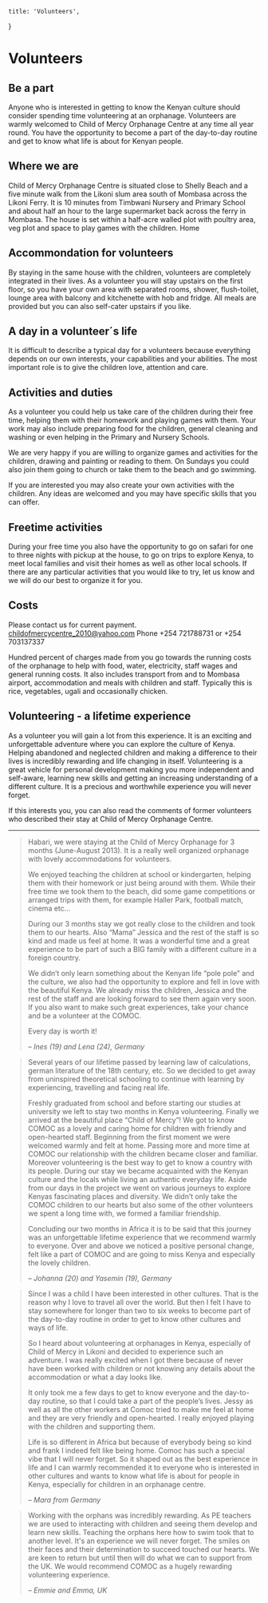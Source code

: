 
	title: 'Volunteers',
}

# Volunteers

## Be a part

Anyone who is interested in getting to know the Kenyan culture should consider spending time volunteering at an orphanage. Volunteers are warmly welcomed to Child of Mercy Orphanage Centre at any time all year round. You have the opportunity to become a part of the day-to-day routine and get to know what life is about for Kenyan people.

## Where we are

Child of Mercy Orphanage Centre is situated close to Shelly Beach and a five minute walk from the Likoni slum area south of Mombasa across the Likoni Ferry. It is 10 minutes from Timbwani Nursery and Primary School and about half an hour to the large supermarket back across the ferry in Mombasa. The house is set within a half-acre walled plot with poultry area, veg plot and space to play games with the children.
Home

<Polaroid
	filename="home.jpg"
	alt="Home"
	w={840}
	h={680}
	rotation="left"
/>


## Accommondation for volunteers

By staying in the same house with the children, volunteers are completely integrated in their lives. As a volunteer you will stay upstairs on the first floor, so you have your own area with separated rooms, shower, flush-toilet, lounge area with balcony and kitchenette with hob and fridge. All meals are provided but you can also self-cater upstairs if you like.


## A day in a volunteer´s life

It is difficult to describe a typical day for a volunteers because everything depends on our own interests, your capabilities and your abilities. The most important role is to give the children love, attention and care.


## Activities and duties

As a volunteer you could help us take care of the children during their free time, helping them with their homework and playing games with them. Your work may also include preparing food for the children, general cleaning and washing or even helping in the Primary and Nursery Schools.

We are very happy if you are willing to organize games and activities for the children, drawing and painting or reading to them. On Sundays you could also join them going to church or take them to the beach and go swimming.

If you are interested you may also create your own activities with the children. Any ideas are welcomed and you may have specific skills that you can offer.


## Freetime activities

During your free time you also have the opportunity to go on safari for one to three nights with pickup at the house, to go on trips to explore Kenya, to meet local families and visit their homes as well as other local schools. If there are any particular activities that you would like to try, let us know and we will do our best to organize it for you.

<Polaroid
	filename="volunteers.jpg"
	alt="Volunteers"
	w={840}
	h={680}
	rotation="right"
/>


## Costs

Please contact us for current payment.
childofmercycentre_2010@yahoo.com
Phone +254 721788731 or +254 703137337

Hundred percent of charges made from you go towards the running costs of the orphanage to help with food, water, electricity, staff wages and general running costs. It also includes transport from and to Mombasa airport, accommodation and meals with children and staff. Typically this is rice, vegetables, ugali and occasionally chicken.

<Polaroid
	filename="volunteers-area.jpg"
	alt="Volunteers Area"
	w={840}
	h={680}
	rotation="left"
/>


## Volunteering - a lifetime experience

As a volunteer you will gain a lot from this experience. It is an exciting and unforgettable adventure where you can explore the culture of Kenya. Helping abandoned and neglected children and making a difference to their lives is incredibly rewarding and life changing in itself. Volunteering is a great vehicle for personal development making you more independent and self-aware, learning new skills and getting an increasing understanding of a different culture. It is a precious and worthwhile experience you will never forget.

If this interests you, you can also read the comments of former volunteers who described their stay at Child of Mercy Orphanage Centre.


<hr />


<div className="md:flex items-center -mx-48 mb-20">
<div className="w-2/3 pr-24 text-base">

> Habari, we were staying at the Child of Mercy Orphanage for 3 months (June-August 2013). It is a really well organized orphanage with lovely accommodations for volunteers.
>
> We enjoyed teaching the children at school or kindergarten, helping them with their homework or just being around with them. While their free time we took them to the beach, did some game competitions or arranged trips with them, for example Haller Park, football match, cinema etc...
>
> During our 3 months stay we got really close to the children and took them to our hearts. Also “Mama” Jessica and the rest of the staff is so kind and made us feel at home. It was a wonderful time and a great experience to be part of such a BIG family with a different culture in a foreign country.
>
> We didn’t only learn something about the Kenyan life “pole pole” and the culture, we also had the opportunity to explore and fell in love with the beautiful Kenya. We already miss the children, Jessica and the rest of the staff and are looking forward to see them again very soon. If you also want to make such great experiences, take your chance and be a volunteer at the COMOC.
>
> Every day is worth it!
>
> – <cite>Ines (19) and Lena (24), Germany</cite>

</div>
<Polaroid
	filename="volunteers-lena-and-ines.jpg"
	alt="Volunteers Lena and Ines"
	w={840}
	h={680}
	rotation="right"
/>
</div>



<div className="md:flex items-center -mx-48 mb-20">
<Polaroid
	filename="volunteers-johanna-yasemin.jpg"
	alt="Volunteers Johanna and Yasemin"
	w={840}
	h={680}
	rotation="left"
/>
<div className="w-2/3 pl-24 text-base">

> Several years of our lifetime passed by learning law of calculations, german literature of the 18th century, etc. So we decided to get away from uninspired theoretical schooling to continue with learning by experiencing, travelling and facing real life.
>
> Freshly graduated from school and before starting our studies at university we left to stay two months in Kenya volunteering. Finally we arrived at the beautiful place “Child of Mercy”! We got to know COMOC as a lovely and caring home for children with friendly and open-hearted staff. Beginning from the first moment we were welcomed warmly and felt at home. Passing more and more time at COMOC our relationship with the children became closer and familiar. Moreover volunteering is the best way to get to know a country with its people. During our stay we became acquainted with the Kenyan culture and the locals while living an authentic everyday life. Aside from our days in the project we went on various journeys to explore Kenyas fascinating places and diversity. We didn’t only take the COMOC children to our hearts but also some of the other volunteers we spent a long time with, we formed a familiar friendship.
>
> Concluding our two months in Africa it is to be said that this journey was an unforgettable lifetime experience that we recommend warmly to everyone. Over and above we noticed a positive personal change, felt like a part of COMOC and are going to miss Kenya and especially the lovely children.
>
> – <cite>Johanna (20) and Yasemin (19), Germany</cite>

</div>
</div>


<div className="md:flex items-center -mx-48 mb-20">
<div className="w-2/3 pr-24 text-base">

> Since I was a child I have been interested in other cultures. That is the reason why I love to travel all over the world. But then I felt I have to stay somewhere for longer than two to six weeks to become part of the day-to-day routine in order to get to know other cultures and ways of life.
>
> So I heard about volunteering at orphanages in Kenya, especially of Child of Mercy in Likoni and decided to experience such an adventure. I was really excited when I got there because of never have been worked with children or not knowing any details about the accommodation or what a day looks like.
>
> It only took me a few days to get to know everyone and the day-to-day routine, so that I could take a part of the people’s lives. Jessy as well as all the other workers at Comoc tried to make me feel at home and they are very friendly and open-hearted. I really enjoyed playing with the children and supporting them.
>
> Life is so different in Africa but because of everybody being so kind and frank I indeed felt like being home. Comoc has such a special vibe that I will never forget. So it shaped out as the best experience in life and I can warmly recommended it to everyone who is interested in other cultures and wants to know what life is about for people in Kenya, especially for children in an orphanage centre.
>
> – <cite>Mara from Germany</cite>

</div>
<Polaroid
	filename="volunteers-mara.jpg"
	alt="Volunteer Mara"
	w={840}
	h={680}
	rotation="right"
/>
</div>



<div className="md:flex items-center xl:-mx-48 mb-20">
<Polaroid
	filename="volunteers-emmie-and-emma.jpg"
	alt="Volunteers Emmie and Emma"
	w={840}
	h={680}
	rotation="left"
/>
<div className="w-2/3 pl-24 text-base">

> Working with the orphans was incredibly rewarding. As PE teachers we are used to interacting with children and seeing them develop and learn new skills. Teaching the orphans here how to swim took that to another level. It's an experience we will never forget. The smiles on their faces and their determination to succeed touched our hearts. We are keen to return but until then will do what we can to support from the UK. We would recommend COMOC as a hugely rewarding volunteering experience.
>
> – <cite>Emmie and Emma, UK</cite>

</div>
</div>


